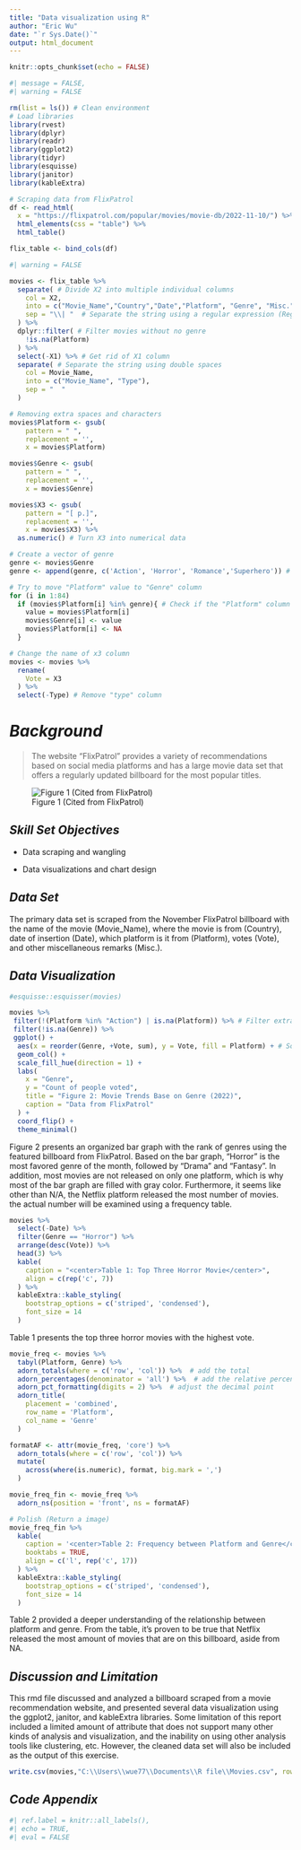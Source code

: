 ```yaml
---
title: "Data visualization using R"
author: "Eric Wu"
date: "`r Sys.Date()`"
output: html_document
---
```


```r
knitr::opts_chunk$set(echo = FALSE)

```

```r
#| message = FALSE,
#| warning = FALSE

rm(list = ls()) # Clean environment
# Load libraries
library(rvest)
library(dplyr)
library(readr)
library(ggplot2)
library(tidyr)
library(esquisse)
library(janitor)
library(kableExtra)

# Scraping data from FlixPatrol
df <- read_html(
  x = "https://flixpatrol.com/popular/movies/movie-db/2022-11-10/") %>%
  html_elements(css = "table") %>%
  html_table()

flix_table <- bind_cols(df)

```

```r
#| warning = FALSE

movies <- flix_table %>%
  separate( # Divide X2 into multiple individual columns
    col = X2,
    into = c("Movie_Name","Country","Date","Platform", "Genre", "Misc."),
    sep = "\\| "  # Separate the string using a regular expression (Regex) for "|"
  ) %>%
  dplyr::filter( # Filter movies without no genre 
    !is.na(Platform) 
  ) %>%
  select(-X1) %>% # Get rid of X1 column
  separate( # Separate the string using double spaces
    col = Movie_Name,
    into = c("Movie_Name", "Type"),
    sep = "  "
  )

# Removing extra spaces and characters
movies$Platform <- gsub(
    pattern = " ", 
    replacement = '', 
    x = movies$Platform) 

movies$Genre <- gsub(
    pattern = " ", 
    replacement = '', 
    x = movies$Genre) 

movies$X3 <- gsub(
    pattern = "[ p.]", 
    replacement = '', 
    x = movies$X3) %>%
  as.numeric() # Turn X3 into numerical data

# Create a vector of genre
genre <- movies$Genre
genre <- append(genre, c('Action', 'Horror', 'Romance','Superhero')) # append other genre to the list manually

# Try to move "Platform" value to "Genre" column 
for (i in 1:84)
  if (movies$Platform[i] %in% genre){ # Check if the "Platform" column contains "Genre" value
    value = movies$Platform[i]
    movies$Genre[i] <- value
    movies$Platform[i] <- NA
  }

# Change the name of x3 column
movies <- movies %>%
  rename(
    Vote = X3
  ) %>%
  select(-Type) # Remove "type" column

```

# *Background*

> The website "FlixPatrol" provides a variety of recommendations based on social media platforms and has a large movie data set that offers a regularly updated billboard for the most popular titles.

![Figure 1 (Cited from FlixPatrol)](https://flixpatrol.com/static/img/facebook-opt.png)

## *Skill Set Objectives*

-   Data scraping and wangling

-   Data visualizations and chart design

## *Data Set*

The primary data set is scraped from the November FlixPatrol billboard with the name of the movie (Movie_Name), where the movie is from (Country), date of insertion (Date), which platform is it from (Platform), votes (Vote), and other miscellaneous remarks (Misc.).

## *Data Visualization*

```r
#esquisse::esquisser(movies)

movies %>%
 filter(!(Platform %in% "Action") | is.na(Platform)) %>% # Filter extra information
 filter(!is.na(Genre)) %>%
 ggplot() +
  aes(x = reorder(Genre, +Vote, sum), y = Vote, fill = Platform) + # Sort bar chart in ascending order
  geom_col() +
  scale_fill_hue(direction = 1) +
  labs(
    x = "Genre",
    y = "Count of people voted",
    title = "Figure 2: Movie Trends Base on Genre (2022)",
    caption = "Data from FlixPatrol"
  ) +
  coord_flip() + 
  theme_minimal()

```

Figure 2 presents an organized bar graph with the rank of genres using the featured billboard from FlixPatrol. Based on the bar graph, "Horror" is the most favored genre of the month, followed by "Drama" and "Fantasy". In addition, most movies are not released on only one platform, which is why most of the bar graph are filled with gray color. Furthermore, it seems like other than N/A, the Netflix platform released the most number of movies. the actual number will be examined using a frequency table.

```r
movies %>%
  select(-Date) %>%
  filter(Genre == "Horror") %>%
  arrange(desc(Vote)) %>%
  head(3) %>%
  kable(
    caption = "<center>Table 1: Top Three Horror Movie</center>",
    align = c(rep('c', 7))
  ) %>%
  kableExtra::kable_styling(
    bootstrap_options = c('striped', 'condensed'),
    font_size = 14
  )

```

Table 1 presents the top three horror movies with the highest vote.

```r
movie_freq <- movies %>%
  tabyl(Platform, Genre) %>%
  adorn_totals(where = c('row', 'col')) %>%  # add the total 
  adorn_percentages(denominator = 'all') %>%  # add the relative percentage
  adorn_pct_formatting(digits = 2) %>%  # adjust the decimal point
  adorn_title(                        
    placement = 'combined',
    row_name = 'Platform',
    col_name = 'Genre'
  )

formatAF <- attr(movie_freq, 'core') %>%
  adorn_totals(where = c('row', 'col')) %>%
  mutate(
    across(where(is.numeric), format, big.mark = ',')
  )

movie_freq_fin <- movie_freq %>%
  adorn_ns(position = 'front', ns = formatAF)

# Polish (Return a image)
movie_freq_fin %>%
  kable(
    caption = '<center>Table 2: Frequency between Platform and Genre</center>',
    booktabs = TRUE,
    align = c('l', rep('c', 17))
  ) %>%
  kableExtra::kable_styling(
    bootstrap_options = c('striped', 'condensed'),
    font_size = 14
  )

```

Table 2 provided a deeper understanding of the relationship between platform and genre. From the table, it's proven to be true that Netflix released the most amount of movies that are on this billboard, aside from NA.

## *Discussion and Limitation*

This rmd file discussed and analyzed a billboard scraped from a movie recommendation website, and presented several data visualization using the ggplot2, janitor, and kableExtra libraries. Some limitation of this report included a limited amount of attribute that does not support many other kinds of analysis and visualization, and the inability on using other analysis tools like clustering, etc. However, the cleaned data set will also be included as the output of this exercise. 

```r
write.csv(movies,"C:\\Users\\wue77\\Documents\\R file\\Movies.csv", row.names = FALSE)

```

## *Code Appendix*

```r
#| ref.label = knitr::all_labels(),
#| echo = TRUE,
#| eval = FALSE

```
